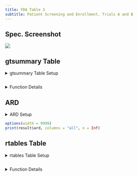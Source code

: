 ```yaml
---
title: FDA Table 3
subtitle: Patient Screening and Enrollment, Trials A and B
---
```


::: panel-tabset
## Spec. Screenshot

![](../assets/images/screenshots/table_03.png){fig-align="center"}

## gtsummary Table

<details>
  <summary>gtsummary Table Setup</summary>
```r
# Load Libraries & Data
library(cardinal)
library(dplyr)

adsl <- random.cdisc.data::cadsl

set.seed(1)
adsl$RANDDT[sample(seq_len(nrow(adsl)), 100)] <- NA
scrnfail_reas_lvls <- c(
  "Inclusion/exclusion criteria not met", "Patient noncompliance", "Consent withdrawn", "Other"
)
adsl <- adsl %>%
  mutate(
    ENRLDT = RANDDT,
    SCRNFL = "Y",
    SCRNFRS = factor(sample(scrnfail_reas_lvls, size = nrow(adsl), replace = TRUE),
                     levels = scrnfail_reas_lvls
    ),
    SCRNFAILFL = ifelse(is.na(ENRLDT), "Y", "N")
  )
adsl$SCRNFRS[adsl$SCRNFL == "N" | !is.na(adsl$ENRLDT)] <- NA

# Output Table
make_table_03(df = adsl, scrnfl_var = "SCRNFL", scrnfailfl_var = "SCRNFAILFL", scrnfail_var = "SCRNFRS", return_ard = FALSE)
```
</details>

```r
```

<details>
  <summary>Function Details</summary>
### `make_table_03()`

------------------------------------------------------------------------

Required variables:

-   **`df`**: `USUBJID`, `ENRLDT`, `RANDDT`, and the variables specified by `arm_var`, `scrnfl_var`, `scrnfailfl_var`, and `scrnfail_var`.
-   **`denominator`** (if specified): `USUBJID`, and the variable specified by `arm_var`.

|                  |                                                                                    |              |
|------------------|------------------------------------------------------------------------------------|--------------|
| **Argument**     | **Description**                                                                    | **Default**  |
| `df`             | (`data.frame`) Dataset (typically ADSL) required to build table.                   | *No default* |
| `return_ard`     | (`flag`) Whether an ARD should be returned.                                        | `TRUE`       |
| `denominator`    | (`character`) Alternative dataset used only to calculate column counts.            | `NULL`       |
| `arm_var`        | (`character`) Arm variable used to split table into columns.                       | `"ARM"`      |
| `id_var`         | (`character`) Identifier variable used to count the participants within each flag. | `"USUBJID"`  |
| `scrnfl_var`     | (`character`) Variable from `df` that indicates whether patients were screened.    | *No default* |
| `scrnfailfl_var` | (`character`) Variable from `df` that indicates screening failure.                 | *No default* |
| `scrnfail_var`   | (`character`) Variable from `df` that contains reasons for screening failure.      | *No default* |

Source code for this function is available [here](https://github.com/pharmaverse/cardinal/blob/main/R/fda-table_03.R).
</details>

## ARD

<details>
  <summary>ARD Setup</summary>
```r
# Load Libraries & Data
library(cardinal)
library(dplyr)

adsl <- random.cdisc.data::cadsl

set.seed(1)
adsl$RANDDT[sample(seq_len(nrow(adsl)), 100)] <- NA
scrnfail_reas_lvls <- c(
  "Inclusion/exclusion criteria not met", "Patient noncompliance", "Consent withdrawn", "Other"
)
adsl <- adsl %>%
  mutate(
    ENRLDT = RANDDT,
    SCRNFL = "Y",
    SCRNFRS = factor(sample(scrnfail_reas_lvls, size = nrow(adsl), replace = TRUE),
                     levels = scrnfail_reas_lvls
    ),
    SCRNFAILFL = ifelse(is.na(ENRLDT), "Y", "N")
  )
adsl$SCRNFRS[adsl$SCRNFL == "N" | !is.na(adsl$ENRLDT)] <- NA

# Create Table & ARD
result <- make_table_03(df = adsl, scrnfl_var = "SCRNFL", scrnfailfl_var = "SCRNFAILFL", scrnfail_var = "SCRNFRS")

# Output ARD
result$ard
```
</details>

```r
options(width = 9999)
print(result$ard, columns = "all", n = Inf)
```

## rtables Table

<details>
  <summary>rtables Table Setup</summary>
```r
# Load Libraries & Data
library(cardinal)
library(dplyr)

adsl <- random.cdisc.data::cadsl

set.seed(1)
adsl$RANDDT[sample(seq_len(nrow(adsl)), 100)] <- NA
scrnfail_reas_lvls <- c(
  "Inclusion/exclusion criteria not met", "Patient noncompliance", "Consent withdrawn", "Other"
)
adsl <- adsl %>%
  mutate(
    ENRLDT = RANDDT,
    SCRNFL = "Y",
    SCRNFRS = factor(sample(scrnfail_reas_lvls, size = nrow(adsl), replace = TRUE),
                     levels = scrnfail_reas_lvls
    ),
    SCRNFAILFL = ifelse(is.na(ENRLDT), "Y", "N")
  )
adsl$SCRNFRS[adsl$SCRNFL == "N" | !is.na(adsl$ENRLDT)] <- NA

# Output Table
make_table_03_rtables(df = adsl, scrnfl_var = "SCRNFL", scrnfailfl_var = "SCRNFAILFL", scrnfail_var = "SCRNFRS")
```
</details>

```r
```

<details>
  <summary>Function Details</summary>
### `make_table_03_rtables()`

------------------------------------------------------------------------

Required variables:

-   **`df`**: `USUBJID`, `ENRLDT`, `RANDDT`, and the variables specified by `arm_var`, `scrnfl_var`, `scrnfailfl_var`, and `scrnfail_var`.
-   **`alt_counts_df`** (if specified): `USUBJID`, and the variable specified by `arm_var`.

|                  |                                                                                                                                                                                                                                                        |              |
|------------------|--------------------------------------------------------------------------------------------------------------------------------------------------------------------------------------------------------------------------------------------------------|--------------|
| **Argument**     | **Description**                                                                                                                                                                                                                                        | **Default**  |
| `df`             | (`data.frame`) Dataset (typically ADSL) required to build table.                                                                                                                                                                                       | *No default* |
| `alt_counts_df`  | (`character`) Alternative dataset used only to calculate column counts.                                                                                                                                                                                | `NULL`       |
| `show_colcounts` | (`flag`) Whether column counts should be printed.                                                                                                                                                                                                      | `FALSE`      |
| `arm_var`        | (`character`) Arm variable used to split table into columns.                                                                                                                                                                                           | `"ARM"`      |
| `scrnfl_var`     | (`character`) Variable from `df` that indicates whether patients were screened.                                                                                                                                                                        | *No default* |
| `scrnfailfl_var` | (`character`) Variable from `df` that indicates screening failure.                                                                                                                                                                                     | *No default* |
| `scrnfail_var`   | (`character`) Variable from `df` that contains reasons for screening failure.                                                                                                                                                                          | *No default* |
| `lbl_overall`    | (`character`) If specified, an overall column will be added to the table with the given value as the column label.                                                                                                                                     | `NULL`       |
| `prune_0`        | (`flag`) Whether all-zero rows should be removed from the table.                                                                                                                                                                                       | `TRUE`       |
| `annotations`    | (named `list` of `character`) List of annotations to add to the table. Valid annotation types are `title`, `subtitles`, `main_footer`, and `prov_footer.` Each name-value pair should use the annotation type as name and the desired string as value. | `NULL`       |

Source code for this function is available [here](https://github.com/pharmaverse/cardinal/blob/main/R/fda-table_03.R).
</details>

:::
